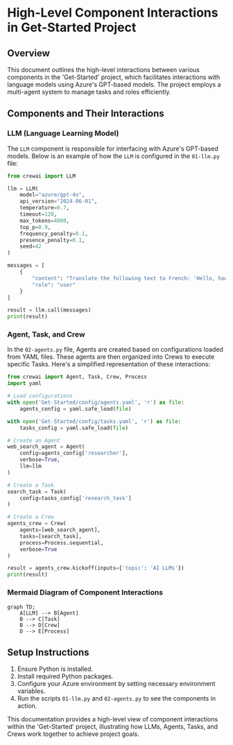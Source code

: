 # High-Level Component Interactions in Get-Started Project

## Overview

This document outlines the high-level interactions between various components in the 'Get-Started' project, which facilitates interactions with language models using Azure's GPT-based models. The project employs a multi-agent system to manage tasks and roles efficiently.

## Components and Their Interactions

### LLM (Language Learning Model)

The `LLM` component is responsible for interfacing with Azure's GPT-based models. Below is an example of how the `LLM` is configured in the `01-llm.py` file:

```python
from crewai import LLM

llm = LLM(
    model="azure/gpt-4o",
    api_version="2024-06-01",
    temperature=0.7,
    timeout=120,
    max_tokens=4000,
    top_p=0.9,
    frequency_penalty=0.1,
    presence_penalty=0.1,
    seed=42
)

messages = [
    {
        "content": "Translate the following text to French: 'Hello, how are you?'",
        "role": "user"
    }
]

result = llm.call(messages)
print(result)
```

### Agent, Task, and Crew

In the `02-agents.py` file, Agents are created based on configurations loaded from YAML files. These agents are then organized into Crews to execute specific Tasks. Here's a simplified representation of these interactions:

```python
from crewai import Agent, Task, Crew, Process
import yaml

# Load configurations
with open('Get-Started/config/agents.yaml', 'r') as file:
    agents_config = yaml.safe_load(file)

with open('Get-Started/config/tasks.yaml', 'r') as file:
    tasks_config = yaml.safe_load(file)

# Create an Agent
web_search_agent = Agent(
    config=agents_config['researcher'],
    verbose=True,
    llm=llm
)

# Create a Task
search_task = Task(
    config=tasks_config['research_task']
)

# Create a Crew
agents_crew = Crew(
    agents=[web_search_agent],
    tasks=[search_task],
    process=Process.sequential,
    verbose=True
)

result = agents_crew.kickoff(inputs={'topic': 'AI LLMs'})
print(result)
```

### Mermaid Diagram of Component Interactions

```mermaid
graph TD;
    A[LLM] --> B[Agent]
    B --> C[Task]
    B --> D[Crew]
    D --> E[Process]
```

## Setup Instructions

1. Ensure Python is installed.
2. Install required Python packages.
3. Configure your Azure environment by setting necessary environment variables.
4. Run the scripts `01-llm.py` and `02-agents.py` to see the components in action.

This documentation provides a high-level view of component interactions within the 'Get-Started' project, illustrating how LLMs, Agents, Tasks, and Crews work together to achieve project goals.